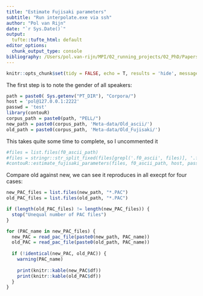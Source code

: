 ```yaml
---
title: "Estimate Fujisaki parameters"
subtitle: "Run interpolate.exe via ssh"
author: "Pol van Rijn"
date: "`r Sys.Date()`"
output:
  tufte::tufte_html: default
editor_options: 
  chunk_output_type: console
bibliography: /Users/pol.van-rijn/MPI/02_running_projects/02_PhD/Papers/dynamic_features/References/library.bib
---
```

<link rel="stylesheet" href="/Users/pol.van-rijn/MPI/04_misc/R/Tufte/extra.css"/>
```r
knitr::opts_chunk$set(tidy = FALSE, echo = T, results = 'hide', message = FALSE)
```

The first step is to note the gender of all speakers:

```r
path = paste0( Sys.getenv("PT_DIR"), "Corpora/")
host = 'pol@127.0.0.1:2222'
passwd = 'test'
library(contouR)
corpus_path = paste0(path, "PELL/")
new_path = paste0(corpus_path, 'Meta-data/Old_ascii/')
old_path = paste0(corpus_path, 'Meta-data/Old_Fujisaki/')
```

This takes quite some time to complete, so I uncommented it
```r
#files = list.files(f0_ascii_path)
#files = stringr::str_split_fixed(files[grepl('.f0_ascii', files)], '.f0_ascii', 2)[,1]
#contouR::estimate_fujisaki_parameters(files, f0_ascii_path, host, passwd)
```

Compare old against new, we can see it reproduces in all execpt for four cases:
```r
new_PAC_files = list.files(new_path, "*.PAC")
old_PAC_files = list.files(old_path, "*.PAC")

if (length(old_PAC_files) != length(new_PAC_files)) {
  stop("Unequal number of PAC files")
}

for (PAC_name in new_PAC_files) {
  new_PAC = read_pac_file(paste0(new_path, PAC_name))
  old_PAC = read_pac_file(paste0(old_path, PAC_name))
  
  if (!identical(new_PAC, old_PAC)) {
    warning(PAC_name)
    
    print(knitr::kable(new_PAC$df))
    print(knitr::kable(old_PAC$df))
  }
}
```


